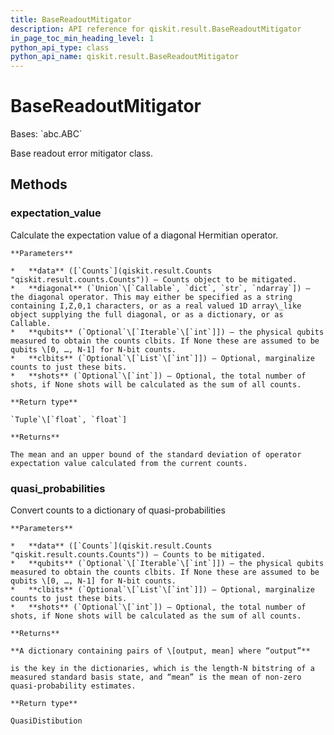 ```yaml
---
title: BaseReadoutMitigator
description: API reference for qiskit.result.BaseReadoutMitigator
in_page_toc_min_heading_level: 1
python_api_type: class
python_api_name: qiskit.result.BaseReadoutMitigator
---
```


# BaseReadoutMitigator

<Class id="qiskit.result.BaseReadoutMitigator" github="https://github.com/qiskit/qiskit/tree/stable/0.23/qiskit/result/mitigation/base_readout_mitigator.py" signature="BaseReadoutMitigator">
  Bases: `abc.ABC`

  Base readout error mitigator class.

  ## Methods

  ### expectation\_value

  <Function id="qiskit.result.BaseReadoutMitigator.expectation_value" name="expectation_value" signature="abstract BaseReadoutMitigator.expectation_value(data, diagonal, qubits=None, clbits=None, shots=None)">
    Calculate the expectation value of a diagonal Hermitian operator.

    **Parameters**

    *   **data** ([`Counts`](qiskit.result.Counts "qiskit.result.counts.Counts")) – Counts object to be mitigated.
    *   **diagonal** (`Union`\[`Callable`, `dict`, `str`, `ndarray`]) – the diagonal operator. This may either be specified as a string containing I,Z,0,1 characters, or as a real valued 1D array\_like object supplying the full diagonal, or as a dictionary, or as Callable.
    *   **qubits** (`Optional`\[`Iterable`\[`int`]]) – the physical qubits measured to obtain the counts clbits. If None these are assumed to be qubits \[0, …, N-1] for N-bit counts.
    *   **clbits** (`Optional`\[`List`\[`int`]]) – Optional, marginalize counts to just these bits.
    *   **shots** (`Optional`\[`int`]) – Optional, the total number of shots, if None shots will be calculated as the sum of all counts.

    **Return type**

    `Tuple`\[`float`, `float`]

    **Returns**

    The mean and an upper bound of the standard deviation of operator expectation value calculated from the current counts.
  </Function>

  ### quasi\_probabilities

  <Function id="qiskit.result.BaseReadoutMitigator.quasi_probabilities" name="quasi_probabilities" signature="abstract BaseReadoutMitigator.quasi_probabilities(data, qubits=None, clbits=None, shots=None)">
    Convert counts to a dictionary of quasi-probabilities

    **Parameters**

    *   **data** ([`Counts`](qiskit.result.Counts "qiskit.result.counts.Counts")) – Counts to be mitigated.
    *   **qubits** (`Optional`\[`Iterable`\[`int`]]) – the physical qubits measured to obtain the counts clbits. If None these are assumed to be qubits \[0, …, N-1] for N-bit counts.
    *   **clbits** (`Optional`\[`List`\[`int`]]) – Optional, marginalize counts to just these bits.
    *   **shots** (`Optional`\[`int`]) – Optional, the total number of shots, if None shots will be calculated as the sum of all counts.

    **Returns**

    **A dictionary containing pairs of \[output, mean] where “output”**

    is the key in the dictionaries, which is the length-N bitstring of a measured standard basis state, and “mean” is the mean of non-zero quasi-probability estimates.

    **Return type**

    QuasiDistibution
  </Function>
</Class>

